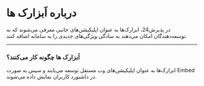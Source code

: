 
# درباره اَبزارک ها

در پذیرش24، ابزارک‌ها به عنوان اپلیکیشن‌های جانبی معرفی می‌شوند که به توسعه‌دهندگان امکان می‌دهند به سادگی ویژگی‌های جدیدی را به سامانه اضافه کنند.

---

### اَبزارک ها چگونه کار می‌کنند؟

ابزارک‌ها به عنوان اپلیکیشن‌های وب مستقل توسعه می‌یابند و سپس به صورت Embed در داشبورد کاربران نمایش داده می‌شوند.
